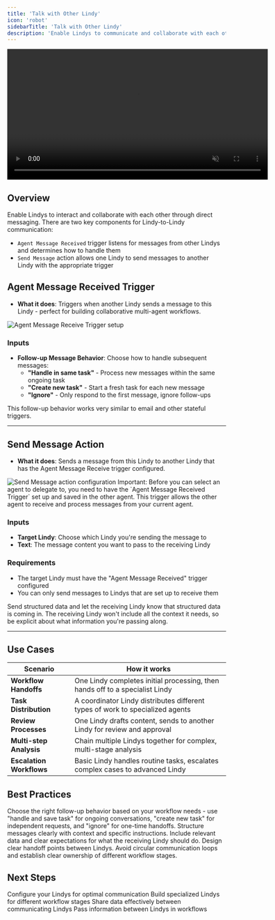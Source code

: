 ```yaml
---
title: 'Talk with Other Lindy'
icon: 'robot'
sidebarTitle: 'Talk with Other Lindy'
description: 'Enable Lindys to communicate and collaborate with each other using message triggers and actions for multi-agent workflows'
---
```


<div style={{ display: 'flex', justifyContent: 'center', margin: '2rem 0' }}>
  <div className="video-card">
    <video
      src="https://lindy-docs-content.nyc3.digitaloceanspaces.com/Human%20in%20Loop.mp4"
      width="600"
      autoPlay
      muted
      loop
      playsInline
      style={{ display: 'block', width: '100%', borderRadius: '16px' }}
    />
  </div>
</div>

## Overview

Enable Lindys to interact and collaborate with each other through direct messaging. There are two key components for Lindy-to-Lindy communication:

- `Agent Message Received` trigger listens for messages from other Lindys and determines how to handle them
- `Send Message` action allows one Lindy to send messages to another Lindy with the appropriate trigger

## Agent Message Received Trigger

- **What it does**: Triggers when another Lindy sends a message to this Lindy - perfect for building collaborative multi-agent workflows.

<Frame>
  <img src="/lindy-brand-assets/talk-with-lindy-received.png" alt="Agent Message Receive Trigger setup" />
</Frame>

### Inputs
- **Follow-up Message Behavior**: Choose how to handle subsequent messages:
  - **"Handle in same task"** - Process new messages within the same ongoing task
  - **"Create new task"** - Start a fresh task for each new message
  - **"Ignore"** - Only respond to the first message, ignore follow-ups

<Note>
This follow-up behavior works very similar to email and other stateful triggers.
</Note>

---

## Send Message Action

- **What it does**: Sends a message from this Lindy to another Lindy that has the Agent Message Receive trigger configured.

<Frame>
  <img src="/lindy-brand-assets/talk-with-lindy-send.png" alt="Send Message action configuration" />
</Frame>

<Hint>
  Important: Before you can select an agent to delegate to, you need to have the `Agent Message Received Trigger` set up and saved in the other agent. This trigger allows the other agent to receive and process messages from your current agent.
</Hint>



### Inputs
- **Target Lindy**: Choose which Lindy you're sending the message to
- **Text**: The message content you want to pass to the receiving Lindy

### Requirements
- The target Lindy must have the "Agent Message Received" trigger configured
- You can only send messages to Lindys that are set up to receive them

<Tip>
Send structured data and let the receiving Lindy know that structured data is coming in. The receiving Lindy won't include all the context it needs, so be explicit about what information you're passing along.
</Tip>

---

## Use Cases

| Scenario | How it works |
|----------|-------------|
| **Workflow Handoffs** | One Lindy completes initial processing, then hands off to a specialist Lindy |
| **Task Distribution** | A coordinator Lindy distributes different types of work to specialized agents |
| **Review Processes** | One Lindy drafts content, sends to another Lindy for review and approval |
| **Multi-step Analysis** | Chain multiple Lindys together for complex, multi-stage analysis |
| **Escalation Workflows** | Basic Lindy handles routine tasks, escalates complex cases to advanced Lindy |

## Best Practices

<AccordionGroup>
  <Accordion title="Message Behavior Selection">
    Choose the right follow-up behavior based on your workflow needs - use "handle and save task" for ongoing conversations, "create new task" for independent requests, and "ignore" for one-time handoffs.
  </Accordion>
  
  <Accordion title="Clear Communication">
    Structure messages clearly with context and specific instructions. Include relevant data and clear expectations for what the receiving Lindy should do.
  </Accordion>
  
  <Accordion title="Workflow Design">
    Design clear handoff points between Lindys. Avoid circular communication loops and establish clear ownership of different workflow stages.
  </Accordion>
</AccordionGroup>

## Next Steps

<CardGroup cols={2}>
  <Card title="Agent Settings" href="/building-agents/agent-basics/agent-settings" icon="robot">
    Configure your Lindys for optimal communication
  </Card>
  <Card title="Creating Agents" href="/building-agents/agent-basics/creating-agents" icon="wand-magic-sparkles">
    Build specialized Lindys for different workflow stages
  </Card>
  <Card title="Context Management" href="/skills/lindy-utilities/context" icon="list">
    Share data effectively between communicating Lindys
  </Card>
  <Card title="Set Variables" href="/skills/lindy-utilities/set-variables" icon="memory">
    Pass information between Lindys in workflows
  </Card>
</CardGroup>